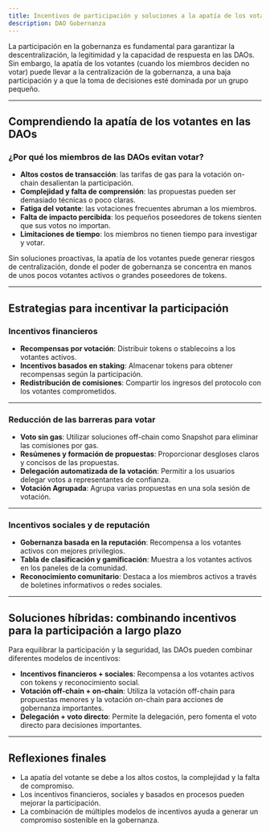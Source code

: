 ```yaml
---
title: Incentivos de participación y soluciones a la apatía de los votantes
description: DAO Gobernanza
---
```


La participación en la gobernanza es fundamental para garantizar la descentralización, la legitimidad y la capacidad de respuesta en las DAOs. Sin embargo, la apatía de los votantes (cuando los miembros deciden no votar) puede llevar a la centralización de la gobernanza, a una baja participación y a que la toma de decisiones esté dominada por un grupo pequeño.

---

## Comprendiendo la apatía de los votantes en las DAOs

### ¿Por qué los miembros de las DAOs evitan votar?

- **Altos costos de transacción**: las tarifas de gas para la votación on-chain desalientan la participación.
- **Complejidad y falta de comprensión**: las propuestas pueden ser demasiado técnicas o poco claras.
- **Fatiga del votante**: las votaciones frecuentes abruman a los miembros.
- **Falta de impacto percibida**: los pequeños poseedores de tokens sienten que sus votos no importan.
- **Limitaciones de tiempo**: los miembros no tienen tiempo para investigar y votar. 

Sin soluciones proactivas, la apatía de los votantes puede generar riesgos de centralización, donde el poder de gobernanza se concentra en manos de unos pocos votantes activos o grandes poseedores de tokens.

---

## Estrategias para incentivar la participación

### Incentivos financieros

- **Recompensas por votación**: Distribuir tokens o stablecoins a los votantes activos.
- **Incentivos basados ​​en staking**: Almacenar tokens para obtener recompensas según la participación.
- **Redistribución de comisiones**: Compartir los ingresos del protocolo con los votantes comprometidos.

---

### Reducción de las barreras para votar

- **Voto sin gas**: Utilizar soluciones off-chain como Snapshot para eliminar las comisiones por gas.
- **Resúmenes y formación de propuestas**: Proporcionar desgloses claros y concisos de las propuestas.
- **Delegación automatizada de la votación**: Permitir a los usuarios delegar votos a representantes de confianza. 
- **Votación Agrupada**: Agrupa varias propuestas en una sola sesión de votación.

---

### Incentivos sociales y de reputación

- **Gobernanza basada en la reputación**: Recompensa a los votantes activos con mejores privilegios.
- **Tabla de clasificación y gamificación**: Muestra a los votantes activos en los paneles de la comunidad.
- **Reconocimiento comunitario**: Destaca a los miembros activos a través de boletines informativos o redes sociales.

---

## Soluciones híbridas: combinando incentivos para la participación a largo plazo

Para equilibrar la participación y la seguridad, las DAOs pueden combinar diferentes modelos de incentivos:

- **Incentivos financieros + sociales**: Recompensa a los votantes activos con tokens y reconocimiento social.
- **Votación off-chain + on-chain**: Utiliza la votación off-chain para propuestas menores y la votación on-chain para acciones de gobernanza importantes. 
- **Delegación + voto directo**: Permite la delegación, pero fomenta el voto directo para decisiones importantes.

---

## Reflexiones finales

- La apatía del votante se debe a los altos costos, la complejidad y la falta de compromiso.
- Los incentivos financieros, sociales y basados ​​en procesos pueden mejorar la participación.
- La combinación de múltiples modelos de incentivos ayuda a generar un compromiso sostenible en la gobernanza.
